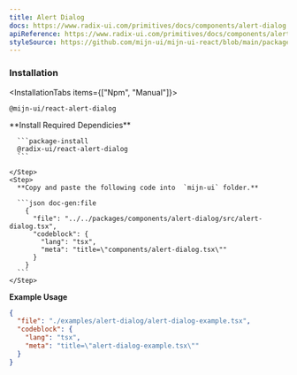 ```yaml
---
title: Alert Dialog
docs: https://www.radix-ui.com/primitives/docs/components/alert-dialog
apiReference: https://www.radix-ui.com/primitives/docs/components/alert-dialog#api-reference
styleSource: https://github.com/mijn-ui/mijn-ui-react/blob/main/packages/theme/src/components/alert-dialog.ts
---
```



<ComponentPreview>
  <AlertDialogExample />
</ComponentPreview>

### Installation

<InstallationTabs items={["Npm", "Manual"]}>
  <InstallationTabsContent value="Npm">
  ```package-install
  @mijn-ui/react-alert-dialog
  ```
  </InstallationTabsContent>
  <InstallationTabsContent value="Manual">
  <Steps>
    <Step>
      **Install Required Dependicies**

      ```package-install
      @radix-ui/react-alert-dialog
      ```

    </Step>
    <Step>
      **Copy and paste the following code into  `mijn-ui` folder.**

      ```json doc-gen:file
        {
          "file": "../../packages/components/alert-dialog/src/alert-dialog.tsx",
          "codeblock": {
            "lang": "tsx",
            "meta": "title=\"components/alert-dialog.tsx\""
          }
        }
      ```
    </Step>

  </Steps>
  </InstallationTabsContent>
</InstallationTabs>

**Example Usage**

```json doc-gen:file
{
  "file": "./examples/alert-dialog/alert-dialog-example.tsx",
  "codeblock": {
    "lang": "tsx",
    "meta": "title=\"alert-dialog-example.tsx\""
  }
}
```
